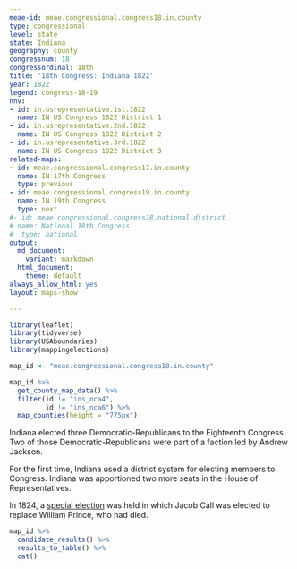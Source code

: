 ```yaml
---
meae-id: meae.congressional.congress18.in.county
type: congressional
level: state
state: Indiana
geography: county
congressnum: 18
congressordinal: 18th
title: '18th Congress: Indiana 1822'
year: 1822
legend: congress-18-19
nnv:
- id: in.usrepresentative.1st.1822
  name: IN US Congress 1822 District 1
- id: in.usrepresentative.2nd.1822
  name: IN US Congress 1822 District 2
- id: in.usrepresentative.3rd.1822
  name: IN US Congress 1822 District 3
related-maps:
- id: meae.congressional.congress17.in.county
  name: IN 17th Congress
  type: previous
- id: meae.congressional.congress19.in.county
  name: IN 19th Congress
  type: next
#- id: meae.congressional.congress18.national.district
# name: National 18th Congress
#  type: national
output:
  md_document:
    variant: markdown
  html_document:
    theme: default
always_allow_html: yes
layout: maps-show

---
```


```r
library(leaflet)
library(tidyverse)
library(USAboundaries)
library(mappingelections)

map_id <- "meae.congressional.congress18.in.county"
```

<div class="map">

```r
map_id %>%
  get_county_map_data() %>% 
  filter(id != "ins_nca4",
         id != "ins_nca6") %>%
  map_counties(height = "775px")
```

</div>

Indiana elected three Democratic-Republicans to the Eighteenth Congress. Two of those Democratic-Republicans were part of a faction led by Andrew Jackson.

For the first time, Indiana used a district system for electing members to Congress. Indiana was apportioned two more seats in the House of Representatives. 

In 1824, a [special election](https://elections.lib.tufts.edu/catalog/tufts:in.usrepresentative.1st.special.1824) was held in which Jacob Call was elected to replace William Prince, who had died.

<div class="results-table">

```r
map_id %>%
  candidate_results() %>%
  results_to_table() %>%
  cat()
```

</div>
